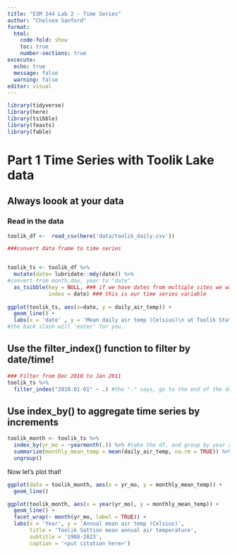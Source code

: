 ```yaml
---
title: "ESM 244 Lab 2 - Time Series"
author: "Chelsea Sanford"
format:
  html:
    code-fold: show
    toc: true
    number-sections: true
excecute: 
  echo: true
  message: false
  warning: false
editor: visual
---
```


```r
library(tidyverse)
library(here)
library(tsibble)
library(feasts)
library(fable)
```

# Part 1 Time Series with Toolik Lake data

## Always loook at your data

### Read in the data

```r
toolik_df <-  read_csv(here('data/toolik_daily.csv'))

###convert data frame to time series


toolik_ts <- toolik_df %>% 
  mutate(date= lubridate::mdy(date)) %>% 
#convert from month,day, year to "date"  
  as_tsibble(key = NULL, ### if we have dates from multiple sites we wan tot key by site
             index = date) ### this is our time series variable
  
ggplot(toolik_ts, aes(x=date, y = daily_air_temp)) +
  geom_line() + 
  labs(x = 'date' , y = 'Mean daily air temp (Celsius)\n at Toolik Station') 
#the back slash will 'enter' for you.
```

## Use the filter_index() function to filter by date/time!

```r
### Filter from Dec 2010 to Jan 2011
toolik_ts %>% 
  filter_index("2018-01-01" ~ .) #the "." says, go to the end of the data

```

## Use index_by() to aggregate time series by increments


```r
toolik_month <- toolik_ts %>% 
  index_by(yr_mo = ~yearmonth(.)) %>% #take the df, and group by year and month
  summarize(monthly_mean_temp = mean(daily_air_temp, na.rm = TRUE)) %>% 
  ungroup()

```


Now let's plot that!

```r
ggplot(data = toolik_month, aes(x = yr_mo, y = monthly_mean_temp)) +
  geom_line()

ggplot(toolik_month, aes(x = year(yr_mo), y = monthly_mean_temp)) +
  geom_line() +
  facet_wrap(~ month(yr_mo, label = TRUE)) +
  labs(x = 'Year', y = 'Annual mean air temp (Celsius)', 
       title = 'Toolik Sattion mean annual air temperature',
       subtitle = '1988-2023',
       caption = '<put citation here>')
```





